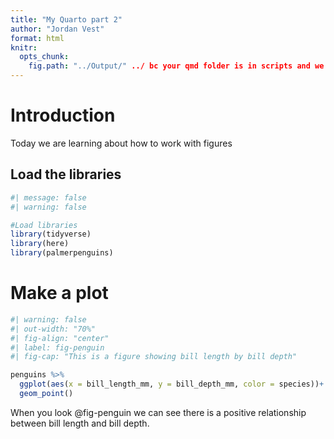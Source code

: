 ```yaml
---
title: "My Quarto part 2"
author: "Jordan Vest"
format: html
knitr:
  opts_chunk:
    fig.path: "../Output/" ../ bc your qmd folder is in scripts and we want figs in outputs
---
```


# Introduction

Today we are learning about how to work with figures

## Load the libraries

```r
#| message: false
#| warning: false

#Load libraries
library(tidyverse)
library(here)
library(palmerpenguins)
```

# Make a plot
```r
#| warning: false
#| out-width: "70%"
#| fig-align: "center"
#| label: fig-penguin
#| fig-cap: "This is a figure showing bill length by bill depth"

penguins %>%
  ggplot(aes(x = bill_length_mm, y = bill_depth_mm, color = species))+
  geom_point()
```

When you look @fig-penguin we can see there is a positive relationship between bill length and bill depth.